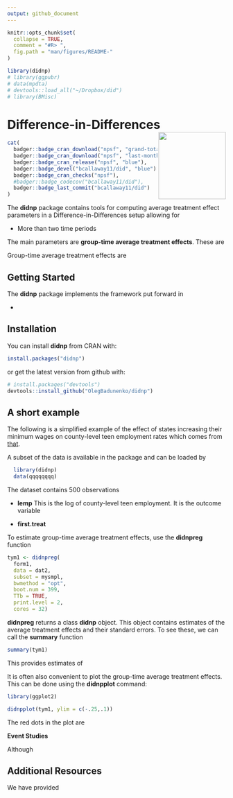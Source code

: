 ```yaml
---
output: github_document
---
```


<!-- README.md is generated from README.Rmd. Please edit that file -->

```r
knitr::opts_chunk$set(
  collapse = TRUE,
  comment = "#R> ",
  fig.path = "man/figures/README-"
)
```

```r
library(didnp)
# library(ggpubr)
# data(mpdta)
# devtools::load_all("~/Dropbox/did")
# library(BMisc)
```
# Difference-in-Differences <img src="man/figures/logo.png" align="right" alt="" width="155" />

```r
cat(
  badger::badge_cran_download("npsf", "grand-total", "blue"),
  badger::badge_cran_download("npsf", "last-month", "blue"),
  badger::badge_cran_release("npsf", "blue"),
  badger::badge_devel("bcallaway11/did", "blue"),
  badger::badge_cran_checks("npsf"),
  #badger::badge_codecov("bcallaway11/did"),
  badger::badge_last_commit("bcallaway11/did")
)
```

<!-- README.md is generated from README.Rmd. Please edit that file -->

The **didnp** package contains tools for computing average treatment effect parameters in a Difference-in-Differences setup allowing for

* More than two time periods


The main parameters are **group-time average treatment effects**.  These are 

Group-time average treatment effects are 


## Getting Started

The **didnp** package implements the framework put forward in

* 


## Installation

You can install **didnp** from CRAN with:

```r
install.packages("didnp")
```

or get the latest version from github with:

```r
# install.packages("devtools")
devtools::install_github("OlegBadunenko/didnp")
```

## A short example

The following is a simplified example of the effect of states increasing their minimum wages on county-level teen employment rates which comes from [that](https://elsevier.com/).

A subset of the data is available in the package and can be loaded by
```r
  library(didnp)
  data(qqqqqqqq)
```

The dataset contains 500 observations

* **lemp** This is the log of county-level teen employment.  It is the outcome variable

* **first.treat** 

To estimate group-time average treatment effects, use the **didnpreg** function

```r
tym1 <- didnpreg(
  form1,
  data = dat2,
  subset = mysmpl,
  bwmethod = "opt",
  boot.num = 399,
  TTb = TRUE,
  print.level = 2,
  cores = 32)
```

**didnpreg** returns a class **didnp** object.  This object contains estimates of the average treatment effects and their standard errors.  To see these, we can call the **summary** function

```r
summary(tym1)
```

This provides estimates of 

It is often also convenient to plot the group-time average treatment effects.  This can be done using the **didnpplot** command:

```r
library(ggplot2)
```

```R
didnpplot(tym1, ylim = c(-.25,.1))
```

The red dots in the plot are 

**Event Studies**

Although 

## Additional Resources

We have provided 
